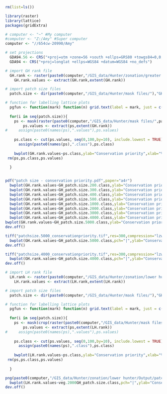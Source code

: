 
```r
rm(list=ls())

library(raster)
library(lattice)
packages(gridExtra)

# computer <- "~" #My computer
#computer <- "Z:/Amy" #Super computer
computer <- "//654cw-20990/Amy"

# set projections
  GDA94.56 <- CRS("+proj=utm +zone=56 +south +ellps=GRS80 +towgs84=0,0,0,0,0,0,0 +units=m +no_defs")
  GDA94 <- CRS("+proj=longlat +ellps=WGS84 +datum=WGS84 +no_defs")

```

```r
# import GH rank file
  GH.rank <- raster(paste0(computer,"/GIS_data/Hunter/zonation/greater hunter/output_files/output_GH_14March14.rank.asc"))
    GH.rank.values <- extract(GH.rank,extent(GH.rank))

# import patch size files
  patch.size <- dir(paste0(computer,"/GIS_data/Hunter/mask files/"),"GH_patch.size")

# function for labelling lattice plots
  pgfun <- function(mark) function(n) grid.text(label = mark, just = c("left", "center"), x = unit(0.05, "npc"), y = unit(0.975, "npc"))
 
  for(i in seq(patch.size)){
    ps <- mask(raster(paste0(computer,"/GIS_data/Hunter/mask files/",patch.size[i])),GH.rank)
        ps.values <- extract(ps,extent(GH.rank))
#     assign(paste0(names(ps),".values"),ps.values)
    
    ps.class <- cut(ps.values, seq(0,100,by=10), include.lowest = TRUE)
      assign(paste0(names(ps),".class"),ps.class)
     
    bwplot(GH.rank.values~ps.class,ylab="Conservation priority",xlab="% remnant vegetation",page = pgfun(names(ps)))
 rm(ps,ps.class,ps.values)
    
  }


pdf("patch size - conservation priority.pdf",paper="a4r")
  bwplot(GH.rank.values~GH_patch.size.200.class,ylab="Conservation priority",xlab="% remnant vegetation",page = pgfun("200m buffer"))
  bwplot(GH.rank.values~GH_patch.size.300.class,ylab="Conservation priority",xlab="% remnant vegetation",page = pgfun("300m buffer"))
  bwplot(GH.rank.values~GH_patch.size.400.class,ylab="Conservation priority",xlab="% remnant vegetation",page = pgfun("400m buffer"))
  bwplot(GH.rank.values~GH_patch.size.500.class,ylab="Conservation priority",xlab="% remnant vegetation",page = pgfun("500m buffer"))
  bwplot(GH.rank.values~GH_patch.size.1000.class,ylab="Conservation priority",xlab="% remnant vegetation",page = pgfun("1000m buffer"))
  bwplot(GH.rank.values~GH_patch.size.2000.class,ylab="Conservation priority",xlab="% remnant vegetation",page = pgfun("2000m buffer"))
  bwplot(GH.rank.values~GH_patch.size.3000.class,ylab="Conservation priority",xlab="% remnant vegetation",page = pgfun("3000m buffer"))
  bwplot(GH.rank.values~GH_patch.size.4000.class,ylab="Conservation priority",xlab="% remnant vegetation",page = pgfun("4000m buffer"))
bwplot(GH.rank.values~GH_patch.size.5000.class,ylab="Conservation priority",xlab="% remnant vegetation",page = pgfun("5000m buffer"))  
dev.off()

tiff("patchsize.5000_conservationpriority.tif",res=300,compression="lzw",width=15,height=10,units="cm",pointsize=10)
  bwplot(GH.rank.values~GH_patch.size.5000.class,pch="|",ylab="Conservation priority",xlab="Native vegetation cover within 5km buffer (%)",scales=list(x=list(at= seq(0.5,10.5,by=1), labels=format(as.character(seq(0,100,by=10))))),page = pgfun("")) 
dev.off()

tiff("patchsize.4000_conservationpriority.tif",res=300,compression="lzw",width=15,height=10,units="cm",pointsize=10)
  bwplot(GH.rank.values~GH_patch.size.4000.class,pch="|",ylab="Conservation priority",xlab="Native vegetation cover within 4km buffer (%)",scales=list(x=list(at= seq(0.5,10.5,by=1), labels=format(as.character(seq(0,100,by=10))))),page = pgfun("")) 
dev.off()

```

```r
# import LH rank file
  LH.rank <- raster(paste0(computer,"/GIS_data/Hunter/zonation/lower hunter/Output/output_LH_weighted_040215.rank.compressed.tif"))
    LH.rank.values <- extract(LH.rank,extent(LH.rank))

# import patch size files
  patch.size <- dir(paste0(computer,"/GIS_data/Hunter/mask files/"),"GH_patch.size")

# function for labelling lattice plots
  pgfun <- function(mark) function(n) grid.text(label = mark, just = c("left", "center"), x = unit(0.05, "npc"), y = unit(0.975, "npc"))
 
  for(i in seq(patch.size)){
    ps <- mask(crop(raster(paste0(computer,"/GIS_data/Hunter/mask files/",patch.size[i])),LH.rank),LH.rank)
        ps.values <- extract(ps,extent(LH.rank))
#     assign(paste0(names(ps),".values"),ps.values)
    
    ps.class <- cut(ps.values, seq(0,100,by=10), include.lowest = TRUE)
      assign(paste0(names(ps),".class"),ps.class)
     
    bwplot(LH.rank.values~ps.class,ylab="Conservation priority",xlab="% remnant vegetation",page = pgfun(names(ps)))
 rm(ps,ps.class,ps.values)
    
  }

png(paste0(computer,"/GIS_data/Hunter/zonation/lower hunter/Output/patchsize.2000_conservationpriority.png"),res=300,width=15,height=10,units="cm",pointsize=10, bg="transparent")
  bwplot(LH.rank.values~veg.2000GH_patch.size.class,pch="|",ylab="Conservation priority",xlab="Native vegetation cover within 2km buffer (%)",scales=list(x=list(at= seq(0.5,10.5,by=1), labels=format(as.character(seq(0,100,by=10))))),page = pgfun("")) 
dev.off()


```
